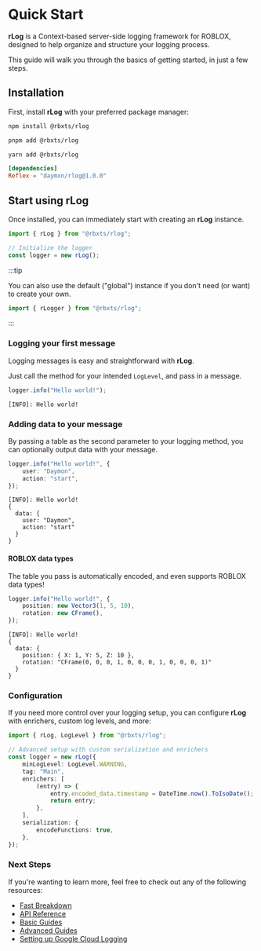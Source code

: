 
# Quick Start

**rLog** is a Context-based server-side logging framework for ROBLOX, designed to help organize and structure your
logging process.

This guide will walk you through the basics of getting started, in just a few steps.

## Installation

First, install **rLog** with your preferred package manager:

<Tabs>
<TabItem value="npm" default>

```bash title="Terminal"
npm install @rbxts/rlog
```

</TabItem>
<TabItem value="pnpm">

```bash title="Terminal"
pnpm add @rbxts/rlog
```

</TabItem>
<TabItem value="yarn">

```bash title="Terminal"
yarn add @rbxts/rlog
```

</TabItem>
<TabItem value="wally">

```toml title="wally.toml"
[dependencies]
Reflex = "daymxn/rlog@1.0.0"
```

</TabItem>
</Tabs>

## Start using rLog

Once installed, you can immediately start with creating an **rLog** instance.

```ts
import { rLog } from "@rbxts/rlog";

// Initialize the logger
const logger = new rLog();
```

:::tip

You can also use the default ("global") instance if you don't need (or want) to create your own.

```ts
import { rLogger } from "@rbxts/rlog";
```

:::

### Logging your first message

Logging messages is easy and straightforward with **rLog**.

Just call the method for your intended `LogLevel`, and pass in a message.

```ts
logger.info("Hello world!");
```

```logs title="Console"
[INFO]: Hello world!
```

### Adding data to your message

By passing a table as the second parameter to your logging method, you can optionally output data with your message.

```ts
logger.info("Hello world!", {
	user: "Daymon",
	action: "start",
});
```

```logs title="Console"
[INFO]: Hello world!
{
  data: {
    user: "Daymon",
    action: "start"
  }
}
```

#### ROBLOX data types

The table you pass is automatically encoded, and even supports ROBLOX data types!

```ts
logger.info("Hello world!", {
	position: new Vector3(1, 5, 10),
	rotation: new CFrame(),
});
```

```logs title="Console"
[INFO]: Hello world!
{
  data: {
    position: { X: 1, Y: 5, Z: 10 },
    rotation: "CFrame(0, 0, 0, 1, 0, 0, 0, 1, 0, 0, 0, 1)"
  }
}
```

### Configuration

If you need more control over your logging setup, you can configure **rLog** with enrichers, custom log levels, and
more:

```ts
import { rLog, LogLevel } from "@rbxts/rlog";

// Advanced setup with custom serialization and enrichers
const logger = new rLog({
	minLogLevel: LogLevel.WARNING,
	tag: "Main",
	enrichers: [
		(entry) => {
			entry.encoded_data.timestamp = DateTime.now().ToIsoDate();
			return entry;
		},
	],
	serialization: {
		encodeFunctions: true,
	},
});
```

### Next Steps

If you're wanting to learn more, feel free to check out any of the following resources:

-   [Fast Breakdown](fast-breakdown)
-   [API Reference](api)
-   [Basic Guides](basics/log-entries)
-   [Advanced Guides](advanced/source-metadata)
-   [Setting up Google Cloud Logging](advanced/google-cloud-logging)
